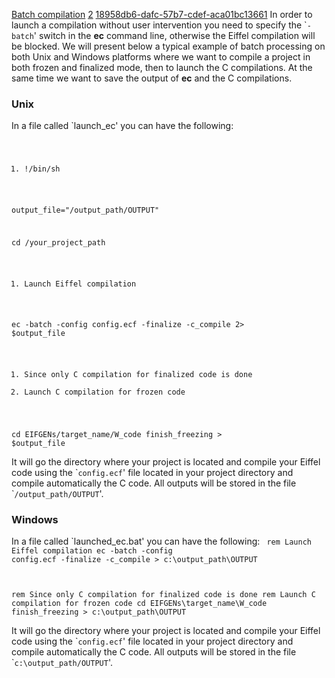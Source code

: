 [[Property:title|Batch compilation]]
[[Property:weight|2]]
[[Property:uuid|18958db6-dafc-57b7-cdef-aca01bc13661]]
In order to launch a compilation without user intervention you need to specify the `<code>-batch</code>' switch in the '''ec''' command line, otherwise the Eiffel compilation will be blocked. We will present below a typical example of batch processing on both Unix and Windows platforms where we want to compile a project in both frozen and finalized mode, then to launch the C compilations. At the same time we want to save the output of '''ec''' and the C compilations. 

===Unix===
In a file called `launch_ec' you can have the following: 
<code lang=text>
#!/bin/sh
output_file="/output_path/OUTPUT"

cd /your_project_path

#Launch Eiffel compilation
ec -batch -config config.ecf -finalize -c_compile 2> $output_file

#Since only C compilation for finalized code is done
#Launch C compilation for frozen code

cd EIFGENs/target_name/W_code
finish_freezing > $output_file</code>


It will go the directory where your project is located and compile your Eiffel code using the `<code>config.ecf</code>' file located in your project directory and compile automatically the C code. All outputs will be stored in the file `<code>/output_path/OUTPUT</code>'.

{{note|All output from '''ec''' are going to the error output, so do not forget to redirect the error output when you want to see the result. }}

===Windows===
In a file called `launched_ec.bat' you can have the following: 
<code lang=text>
rem Launch Eiffel compilation
ec -batch -config config.ecf -finalize -c_compile > c:\output_path\OUTPUT

rem Since only C compilation for finalized code is done
rem Launch C compilation for frozen code
cd EIFGENs\target_name\W_code
finish_freezing > c:\output_path\OUTPUT</code>


It will go the directory where your project is located and compile your Eiffel code using the `<code>config.ecf</code>' file located in your project directory and compile automatically the C code. All outputs will be stored in the file `<code>c:\output_path/OUTPUT</code>'.

{{seealso|<br/>
[[EiffelStudio: Command line options|Command line compiler options]]  }}




